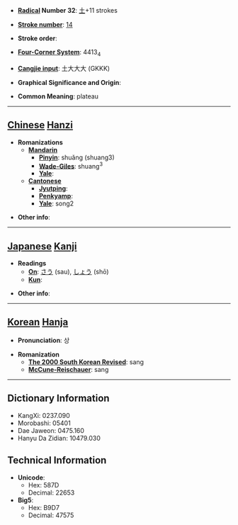 * '''[[Wiktionary:Chinese radical index| Radical]] Number 32''': [[Wiktionary:Chinese radical index 土|土]]+11 strokes

* '''[[Wiktionary:Chinese total strokes index|Stroke number]]''': [[Wiktionary:Chinese total strokes index 14|14]]

* '''Stroke order''': 

* '''[[Wiktionary:Chinese four corner index|Four-Corner System]]''': 4413<sub>4</sub>

* '''[[Wiktionary:Chinese Cangjie index|Cangjie input]]''': 土大大大 (GKKK)

* '''Graphical Significance and Origin''': 

* '''Common Meaning''': plateau

----

== [[Chinese]] [[Hanzi]] ==

* '''Romanizations'''
** '''[[Mandarin]]'''
*** '''[[Pinyin]]''': shuǎng (shuang3)
*** '''[[Wade-Giles]]''': shuang<sup>3</sup>
*** '''[[Yale]]''': 
** '''[[Cantonese]]'''
*** '''[[Jyutping]]''':
*** '''[[Penkyamp]]''': 
*** '''[[Yale]]''': song2

* '''Other info''': 

----

== [[Japanese]] [[Kanji]] ==

* '''Readings'''
** '''[[On]]''': [[さう]] (sau), [[しょう]] (shō)
** '''[[Kun]]''': 

* '''Other info''':  

----

== [[Korean]] [[Hanja]] ==

* '''Pronunciation''': 상

* '''Romanization'''
** '''[[The 2000 South Korean Revised Romanization|The 2000 South Korean Revised]]''': sang
** '''[[McCune-Reischauer]]''': sang

----

== Dictionary Information ==

* KangXi: 0237.090
* Morobashi: 05401
* Dae Jaweon: 0475.160
* Hanyu Da Zidian: 10479.030

== Technical Information ==

* '''Unicode''':
** Hex: 587D
** Decimal: 22653
* '''Big5''':
** Hex: B9D7
** Decimal: 47575